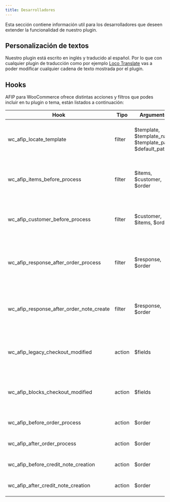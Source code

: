 ```yaml
---
title: Desarrolladores
---
```



Esta sección contiene información util para los desarrolladores que deseen extender la funcionalidad de nuestro plugin.

## Personalización de textos

Nuestro plugin está escrito en inglés y traducido al español. Por lo que con cualquier plugin de traducción como por ejemplo [Loco Translate](https://es.wordpress.org/plugins/loco-translate/) vas a poder modificar cualquier cadena de texto mostrada por el plugin.

## Hooks

AFIP para WooCommerce ofrece distintas acciones y filtros que podes incluir en tu plugin o tema, están listados a continuación:


| Hook | Tipo | Argumentos | Descripción |
|------|------|------------|-------------|
|wc_afip_locate_template|filter|$template, $template_name, $template_path, $default_path|Permite modificar la ruta a usar al buscar la plantilla de un mail|
|wc_afip_items_before_process|filter|$items, $customer, $order|Permite modificar los productos a utilizar antes de crear una factura|
|wc_afip_customer_before_process|filter|$customer, $items, $order|Permite modificar los datos del cliente antes de crear una factura|
|wc_afip_response_after_order_process|filter|$response, $order|Permite modificar la respuesta obtenida de AFIP luego de crear una factura|
|wc_afip_response_after_order_note_create|filter|$response, $order|Permite modificar la respuesta obtenida de AFIP luego de crear una nota de crédito|
|wc_afip_legacy_checkout_modified|action|$fields|Ocurre luego de agregar un campo al checkout legacy de WooCommerce|
|wc_afip_blocks_checkout_modified|action|$fields|Ocurre luego de agregar un campo al checkout block de WooCommerce|
|wc_afip_before_order_process|action|$order|Ocurre antes de crear una factura|
|wc_afip_after_order_process|action|$order|Ocurre luego de crear una factura|
|wc_afip_before_credit_note_creation|action|$order|Ocurre antes de crear una factura|
|wc_afip_after_credit_note_creation|action|$order|Ocurre luego de crear una factura|